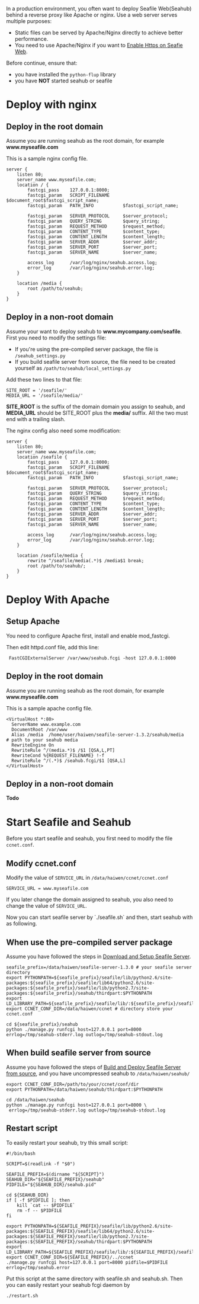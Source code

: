 In a production environment, you often want to deploy Seafile Web(Seahub) behind a reverse proxy like Apache or nginx. Use a web server serves multiple purposes:

* Static files can be served by Apache/Nginx directly to achieve better performance.
* You need to use Apache/Nginx if you want to [[Enable Https on Seafie Web]].

Before continue, ensure that:

* you have installed the <code>python-flup</code> library
* you have '''NOT''' started seahub or seafile

= Deploy with nginx =

== Deploy in the root domain ==

Assume you are running seahub as the root domain, for example '''www.myseafile.com'''

This is a sample nginx config file.

<pre>
server {
    listen 80;
    server_name www.myseafile.com;
    location / {
        fastcgi_pass    127.0.0.1:8000;
        fastcgi_param   SCRIPT_FILENAME     $document_root$fastcgi_script_name;
        fastcgi_param   PATH_INFO           $fastcgi_script_name;

        fastcgi_param	SERVER_PROTOCOL		$server_protocol;
        fastcgi_param   QUERY_STRING        $query_string;
        fastcgi_param   REQUEST_METHOD      $request_method;
        fastcgi_param   CONTENT_TYPE        $content_type;
        fastcgi_param   CONTENT_LENGTH      $content_length;
        fastcgi_param	SERVER_ADDR         $server_addr;
        fastcgi_param	SERVER_PORT         $server_port;
        fastcgi_param	SERVER_NAME         $server_name;

        access_log      /var/log/nginx/seahub.access.log;
    	error_log       /var/log/nginx/seahub.error.log;
    }       

    location /media {
        root /path/to/seahub;
    }
}
</pre>

== Deploy in a non-root domain ==

Assume your want to deploy seahub to '''www.mycompany.com/seafile'''. First you need to modify the settings file:

* If you're using the pre-compiled server package, the file is <code><top seafile server dir>/seahub_settings.py</code>
* If you build seafile server from source, the file need to be created yourself as <code>/path/to/seahub/local_settings.py</code>

Add these two lines to that file:
<pre>
SITE_ROOT = '/seafile/' 
MEDIA_URL = '/seafile/media/'
</pre>

'''SITE_ROOT''' is the suffix of the domain domain you assign to seahub, and '''MEDIA_URL''' should be SITE_ROOT plus the '''media/''' suffix. All the two must end with a trailing slash.

The nginx config also need some modification:
<pre>
server {
    listen 80;
    server_name www.myseafile.com;
    location /seafile {
        fastcgi_pass    127.0.0.1:8000;
        fastcgi_param   SCRIPT_FILENAME     $document_root$fastcgi_script_name;
        fastcgi_param   PATH_INFO           $fastcgi_script_name;

        fastcgi_param	SERVER_PROTOCOL		$server_protocol;
        fastcgi_param   QUERY_STRING        $query_string;
        fastcgi_param   REQUEST_METHOD      $request_method;
        fastcgi_param   CONTENT_TYPE        $content_type;
        fastcgi_param   CONTENT_LENGTH      $content_length;
        fastcgi_param	SERVER_ADDR         $server_addr;
        fastcgi_param	SERVER_PORT         $server_port;
        fastcgi_param	SERVER_NAME         $server_name;

        access_log      /var/log/nginx/seahub.access.log;
    	error_log       /var/log/nginx/seahub.error.log;
    }       

    location /seafile/media {
        rewrite ^/seafile/media(.*)$ /media$1 break;
        root /path/to/seahub/;
    }
}
</pre>

= Deploy With Apache =

== Setup Apache ==

You need to configure Apache first, install and enable mod_fastcgi. 

Then edit httpd.conf file, add this line:

  FastCGIExternalServer /var/www/seahub.fcgi -host 127.0.0.1:8000

== Deploy in the root domain ==

Assume you are running seahub as the root domain, for example '''www.myseafile.com'''

This is a sample apache config file.

<pre>
<VirtualHost *:80>
  ServerName www.example.com
  DocumentRoot /var/www
  Alias /media  /home/user/haiwen/seafile-server-1.3.2/seahub/media         # path to your seahub media 
  RewriteEngine On
  RewriteRule ^/(media.*)$ /$1 [QSA,L,PT]
  RewriteCond %{REQUEST_FILENAME} !-f
  RewriteRule ^/(.*)$ /seahub.fcgi/$1 [QSA,L]
</VirtualHost>
</pre>

== Deploy in a non-root domain ==

'''Todo'''

= Start Seafile and Seahub =

Before you start seafile and seahub, you first need to modify the file <code>ccnet.conf</code>.

== Modify ccnet.conf ==

Modify the value of <code>SERVICE_URL</code> in <code>/data/haiwen/ccnet/ccnet.conf</code>

<pre>
SERVICE_URL = www.myseafile.com
</pre>

If you later change the domain assigned to seahub, you also need to change the value of  <code>SERVICE_URL</code>. 

Now you can start seafile server by `./seafile.sh` and then, start seahub with as following.

== When use the pre-compiled server package ==

Assume you have followed the steps in [[Download and Setup Seafile Server]]. 

<pre>
seafile_prefix=/data/haiwen/seafile-server-1.3.0 # your seafile server directory
export PYTHONPATH=${seafile_prefix}/seafile/lib/python2.6/site-packages:${seafile_prefix}/seafile/lib64/python2.6/site-packages:${seafile_prefix}/seafile/lib/python2.7/site-packages:${seafile_prefix}/seahub/thirdpart:$PYTHONPATH
export LD_LIBRARY_PATH=${seafile_prefix}/seafile/lib/:${seafile_prefix}/seafile/lib64:${LD_LIBRARY_PATH}
export CCNET_CONF_DIR=/data/haiwen/ccnet # directory store your ccnet.conf

cd ${seafile_prefix}/seahub
python ./manage.py runfcgi host=127.0.0.1 port=8000 errlog=/tmp/seahub-stderr.log outlog=/tmp/seahub-stdout.log
</pre>

== When build seafile server from source ==

Assume you have followed the steps of [[Build and Deploy Seafile Server from source]], and you have uncompressed seahub to <code>/data/haiwen/seahub/</code>

<pre>
export CCNET_CONF_DIR=/path/to/your/ccnet/conf/dir
export PYTHONPATH=/data/haiwen/seahub/thirdpart:$PYTHONPATH

cd /data/haiwen/seahub
python ./manage.py runfcgi host=127.0.0.1 port=8000 \
 errlog=/tmp/seahub-stderr.log outlog=/tmp/seahub-stdout.log
</pre>

== Restart script ==

To easily restart your seahub, try this small script:

<pre>
#!/bin/bash

SCRIPT=$(readlink -f "$0")

SEAFILE_PREFIX=$(dirname "${SCRIPT}")
SEAHUB_DIR="${SEAFILE_PREFIX}/seahub"
PIDFILE="${SEAHUB_DIR}/seahub.pid"

cd ${SEAHUB_DIR}
if [ -f $PIDFILE ]; then
    kill `cat -- $PIDFILE`
    rm -f -- $PIDFILE
fi

export PYTHONPATH=${SEAFILE_PREFIX}/seafile/lib/python2.6/site-packages:${SEAFILE_PREFIX}/seafile/lib64/python2.6/site-packages:${SEAFILE_PREFIX}/seafile/lib/python2.7/site-packages:${SEAFILE_PREFIX}/seahub/thirdpart:$PYTHONPATH
export LD_LIBRARY_PATH=${SEAFILE_PREFIX}/seafile/lib/:${SEAFILE_PREFIX}/seafile/lib64:${LD_LIBRARY_PATH}
export CCNET_CONF_DIR=${SEAFILE_PREFIX}/../ccnet
./manage.py runfcgi host=127.0.0.1 port=8000 pidfile=$PIDFILE errlog=/tmp/seahub.error

</pre>

Put this script at the same directory with seafile.sh and seahub.sh. Then you can easily restart your seahub
fcgi daemon by <pre>./restart.sh</pre>